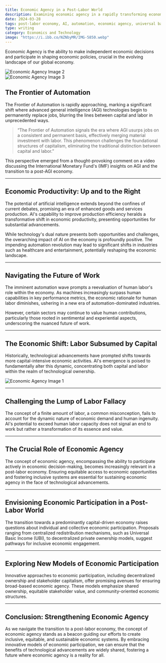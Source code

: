 ```yaml
---
title: Economic Agency in a Post-Labor World
description: Examining economic agency in a rapidly transforming economy dominated by automation and AI.
date: 2024-03-28
tags: post-labor economy, AI, automation, economic agency, universal basic income
type: writing
category: Economics and Technology
image: "https://i.ibb.co/NZNbyMR/IMG-5850.webp"
---
```


Economic Agency is the ability to make independent economic decisions and participate in shaping economic policies, crucial in the evolving landscape of our global economy.

<div style={{ display: 'flex', justifyContent: 'center', marginBottom: '1.5em' }}>

  <div style={{ width: '48%' }}>
    <img src="https://i.ibb.co/dJs5QRQ/IMG-5852.webp" alt="Economic Agency Image 2" style={{ width: '100%' }} />
  </div>
    <div style={{ width: '48%' }}>
    <img src="https://i.ibb.co/qCzyPcD/IMG-5853.webp" alt="Economic Agency Image 3" style={{ width: '100%' }} />
  </div>
</div>

## The Frontier of Automation

The Frontier of Automation is rapidly approaching, marking a significant shift where advanced general intelligence (AGI) technologies begin to permanently replace jobs, blurring the lines between capital and labor in unprecedented ways.

> “The Frontier of Automation signals the era where AGI usurps jobs on a consistent and permanent basis, effectively merging material investment with labor. This phenomenon challenges the foundational structures of capitalism, eliminating the traditional distinction between capital and labor.”

This perspective emerged from a thought-provoking comment on a video discussing the International Monetary Fund's (IMF) insights on AGI and the transition to a post-AGI economy.

---

## **Economic Productivity: Up and to the Right**

The potential of artificial intelligence extends beyond the confines of current debates, promising an era of enhanced goods and services production. AI's capability to improve production efficiency heralds a transformative shift in economic productivity, presenting opportunities for substantial advancements.

While technology's dual nature presents both opportunities and challenges, the overarching impact of AI on the economy is profoundly positive. The impending automation revolution may lead to significant shifts in industries such as healthcare and entertainment, potentially reshaping the economic landscape.

---

## **Navigating the Future of Work**

The imminent automation wave prompts a reevaluation of human labor's role within the economy. As machines increasingly surpass human capabilities in key performance metrics, the economic rationale for human labor diminishes, ushering in a new era of automation-dominated industries.

However, certain sectors may continue to value human contributions, particularly those rooted in sentimental and experiential aspects, underscoring the nuanced future of work.

---

## **The Economic Shift: Labor Subsumed by Capital**

Historically, technological advancements have prompted shifts towards more capital-intensive economic activities. AI's emergence is poised to fundamentally alter this dynamic, concentrating both capital and labor within the realm of technological ownership.
  <div style={{ width: '48%' }}>
    <img src="https://i.ibb.co/NZNbyMR/IMG-5850.webp" alt="Economic Agency Image 1" style={{ width: '100%' }} />
  </div>

---

## **Challenging the Lump of Labor Fallacy**

The concept of a finite amount of labor, a common misconception, fails to account for the dynamic nature of economic demand and human ingenuity. AI's potential to exceed human labor capacity does not signal an end to work but rather a transformation of its essence and value.

---

## **The Crucial Role of Economic Agency**

The concept of economic agency, encompassing the ability to participate actively in economic decision-making, becomes increasingly relevant in a post-labor economy. Ensuring equitable access to economic opportunities and fostering inclusive systems are essential for sustaining economic agency in the face of technological advancements.

---

## **Envisioning Economic Participation in a Post-Labor World**

The transition towards a predominantly capital-driven economy raises questions about individual and collective economic participation. Proposals ranging from centralized redistribution mechanisms, such as Universal Basic Income (UBI), to decentralized private ownership models, suggest pathways for inclusive economic engagement.

---

## **Exploring New Models of Economic Participation**

Innovative approaches to economic participation, including decentralized ownership and stakeholder capitalism, offer promising avenues for ensuring broad-based economic agency. These models emphasize shared ownership, equitable stakeholder value, and community-oriented economic structures.


---

## **Conclusion: Strengthening Economic Agency**

As we navigate the transition to a post-labor economy, the concept of economic agency stands as a beacon guiding our efforts to create inclusive, equitable, and sustainable economic systems. By embracing innovative models of economic participation, we can ensure that the benefits of technological advancements are widely shared, fostering a future where economic agency is a reality for all.
